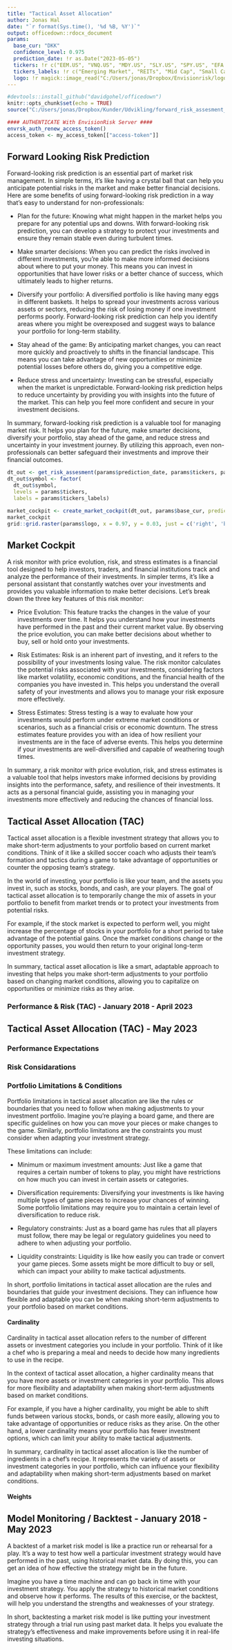 ```yaml
---
title: "Tactical Asset Allocation"
author: Jonas Hal
date: "`r format(Sys.time(), '%d %B, %Y')`"
output: officedown::rdocx_document
params:
  base_cur: "DKK"
  confidence_level: 0.975
  prediction_date: !r as.Date("2023-05-05")
  tickers: !r c("EEM.US", "VNQ.US", "MDY.US", "SLY.US", "SPY.US", "EFA.US", "TIP.US", "AGG.US", "DJP.US", "SHV.US", "USDDKK")
  tickers_labels: !r c("Emerging Market", "REITs", "Mid Cap", "Small Cap", "Large Cap", "Int'l Stocks", "TIPS", "Bonds", "Comdty", "Short Deposits", "FX_USD")
  logo: !r magick::image_read("C:/Users/jonas/Dropbox/Envisionrisk/logoicon.png")
---
```


```r
#devtools::install_github("davidgohel/officedown")
knitr::opts_chunk$set(echo = TRUE)
source("C:/Users/jonas/Dropbox/Kunder/Udvikling/forward_risk_assesment_dependencies.R")

#### AUTHENTICATE With EnvisionRisk Server ####
envrsk_auth_renew_access_token()
access_token <- my_access_token[["access-token"]]


```

## Forward Looking Risk Prediction

Forward-looking risk prediction is an essential part of market risk management. In simple terms, it's like having a crystal ball that can help you anticipate potential risks in the market and make better financial decisions. Here are some benefits of using forward-looking risk prediction in a way that's easy to understand for non-professionals:

* Plan for the future: Knowing what might happen in the market helps you prepare for any potential ups and downs. With forward-looking risk prediction, you can develop a strategy to protect your investments and ensure they remain stable even during turbulent times.

* Make smarter decisions: When you can predict the risks involved in different investments, you're able to make more informed decisions about where to put your money. This means you can invest in opportunities that have lower risks or a better chance of success, which ultimately leads to higher returns.

* Diversify your portfolio: A diversified portfolio is like having many eggs in different baskets. It helps to spread your investments across various assets or sectors, reducing the risk of losing money if one investment performs poorly. Forward-looking risk prediction can help you identify areas where you might be overexposed and suggest ways to balance your portfolio for long-term stability.

* Stay ahead of the game: By anticipating market changes, you can react more quickly and proactively to shifts in the financial landscape. This means you can take advantage of new opportunities or minimize potential losses before others do, giving you a competitive edge.

* Reduce stress and uncertainty: Investing can be stressful, especially when the market is unpredictable. Forward-looking risk prediction helps to reduce uncertainty by providing you with insights into the future of the market. This can help you feel more confident and secure in your investment decisions.

In summary, forward-looking risk prediction is a valuable tool for managing market risk. It helps you plan for the future, make smarter decisions, diversify your portfolio, stay ahead of the game, and reduce stress and uncertainty in your investment journey. By utilizing this approach, even non-professionals can better safeguard their investments and improve their financial outcomes.

```r

dt_out <- get_risk_assesment(params$prediction_date, params$tickers, params$base_cur, params$confidence_level)
dt_out$symbol <- factor(
  dt_out$symbol,
  levels = params$tickers,
  labels = params$tickers_labels)

```

<!---BLOCK_LANDSCAPE_START--->
```r
market_cockpit <- create_market_cockpit(dt_out, params$base_cur, prediction_date = params$prediction_date)
market_cockpit
grid::grid.raster(params$logo, x = 0.97, y = 0.03, just = c('right', 'bottom'), width = unit(1, 'inch'))
```

<!---BLOCK_LANDSCAPE_STOP--->
## Market Cockpit

A risk monitor with price evolution, risk, and stress estimates is a financial tool designed to help investors, traders, and financial institutions track and analyze the performance of their investments. In simpler terms, it's like a personal assistant that constantly watches over your investments and provides you valuable information to make better decisions. Let's break down the three key features of this risk monitor:

* Price Evolution: This feature tracks the changes in the value of your investments over time. It helps you understand how your investments have performed in the past and their current market value. By observing the price evolution, you can make better decisions about whether to buy, sell or hold onto your investments.

* Risk Estimates: Risk is an inherent part of investing, and it refers to the possibility of your investments losing value. The risk monitor calculates the potential risks associated with your investments, considering factors like market volatility, economic conditions, and the financial health of the companies you have invested in. This helps you understand the overall safety of your investments and allows you to manage your risk exposure more effectively.

* Stress Estimates: Stress testing is a way to evaluate how your investments would perform under extreme market conditions or scenarios, such as a financial crisis or economic downturn. The stress estimates feature provides you with an idea of how resilient your investments are in the face of adverse events. This helps you determine if your investments are well-diversified and capable of weathering tough times.

In summary, a risk monitor with price evolution, risk, and stress estimates is a valuable tool that helps investors make informed decisions by providing insights into the performance, safety, and resilience of their investments. It acts as a personal financial guide, assisting you in managing your investments more effectively and reducing the chances of financial loss.

## Tactical Asset Allocation (TAC)
Tactical asset allocation is a flexible investment strategy that allows you to make short-term adjustments to your portfolio based on current market conditions. Think of it like a skilled soccer coach who adjusts their team's formation and tactics during a game to take advantage of opportunities or counter the opposing team's strategy.

In the world of investing, your portfolio is like your team, and the assets you invest in, such as stocks, bonds, and cash, are your players. The goal of tactical asset allocation is to temporarily change the mix of assets in your portfolio to benefit from market trends or to protect your investments from potential risks.

For example, if the stock market is expected to perform well, you might increase the percentage of stocks in your portfolio for a short period to take advantage of the potential gains. Once the market conditions change or the opportunity passes, you would then return to your original long-term investment strategy.

In summary, tactical asset allocation is like a smart, adaptable approach to investing that helps you make short-term adjustments to your portfolio based on changing market conditions, allowing you to capitalize on opportunities or minimize risks as they arise.

### Performance & Risk (TAC) - January 2018 - April 2023

## Tactical Asset Allocation (TAC) - May 2023

### Performance Expectations

### Risk Considarations

### Portfolio Limitations & Conditions
Portfolio limitations in tactical asset allocation are like the rules or boundaries that you need to follow when making adjustments to your investment portfolio. Imagine you're playing a board game, and there are specific guidelines on how you can move your pieces or make changes to the game. Similarly, portfolio limitations are the constraints you must consider when adapting your investment strategy.

These limitations can include:

* Minimum or maximum investment amounts: Just like a game that requires a certain number of tokens to play, you might have restrictions on how much you can invest in certain assets or categories.

* Diversification requirements: Diversifying your investments is like having multiple types of game pieces to increase your chances of winning. Some portfolio limitations may require you to maintain a certain level of diversification to reduce risk.

* Regulatory constraints: Just as a board game has rules that all players must follow, there may be legal or regulatory guidelines you need to adhere to when adjusting your portfolio.

* Liquidity constraints: Liquidity is like how easily you can trade or convert your game pieces. Some assets might be more difficult to buy or sell, which can impact your ability to make tactical adjustments.

In short, portfolio limitations in tactical asset allocation are the rules and boundaries that guide your investment decisions. They can influence how flexible and adaptable you can be when making short-term adjustments to your portfolio based on market conditions.

#### Cardinality
Cardinality in tactical asset allocation refers to the number of different assets or investment categories you include in your portfolio. Think of it like a chef who is preparing a meal and needs to decide how many ingredients to use in the recipe.

In the context of tactical asset allocation, a higher cardinality means that you have more assets or investment categories in your portfolio. This allows for more flexibility and adaptability when making short-term adjustments based on market conditions.

For example, if you have a higher cardinality, you might be able to shift funds between various stocks, bonds, or cash more easily, allowing you to take advantage of opportunities or reduce risks as they arise. On the other hand, a lower cardinality means your portfolio has fewer investment options, which can limit your ability to make tactical adjustments.

In summary, cardinality in tactical asset allocation is like the number of ingredients in a chef's recipe. It represents the variety of assets or investment categories in your portfolio, which can influence your flexibility and adaptability when making short-term adjustments based on market conditions.

#### Weights

## Model Monitoring / Backtest - January 2018 - May 2023
A backtest of a market risk model is like a practice run or rehearsal for a play. It's a way to test how well a particular investment strategy would have performed in the past, using historical market data. By doing this, you can get an idea of how effective the strategy might be in the future.

Imagine you have a time machine and can go back in time with your investment strategy. You apply the strategy to historical market conditions and observe how it performs. The results of this exercise, or the backtest, will help you understand the strengths and weaknesses of your strategy.

In short, backtesting a market risk model is like putting your investment strategy through a trial run using past market data. It helps you evaluate the strategy's effectiveness and make improvements before using it in real-life investing situations.


